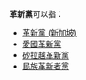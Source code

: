 '''革新黨'''可以指：

* [[革新黨_(新加坡)|革新黨 (新加坡)]]
* [[愛國革新黨|愛國革新黨]]
* [[砂拉越革新黨|砂拉越革新黨]]
* [[民族革新者黨|民族革新者黨]]

{{Set index article}}